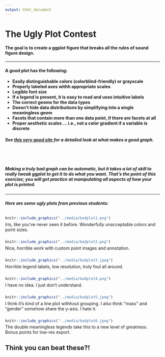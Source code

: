 ```yaml
---
output: html_document
---
```


# The Ugly Plot Contest

#### The goal is to create a ggplot figure that breaks all the rules of sound figure design.

___

#### A good plot has the following:
+ **Easily distinguishable colors (colorblind-friendly) or grayscale**
+ **Properly labeled axes withh appropriate scales**
+ **Legible font size**
+ **If a legend is present, it is easy to read and uses intuitive labels**
+ **The correct geoms for the data types**
+ **Doesn't hide data distributions by simplifying into a single meaningless geom**
+ **Facets that contain more than one data point, if there are facets at all**
+ **Proper aesthetic scales ... i.e., not a color gradient if a variable is discrete**

##### See [this very good site](https://rafalab.github.io/dsbook/data-visualization-principles.html) for a detailed look at what makes a good graph.

<br/><br/>

##### Making a truly bad graph can be automatic, but it takes a lot of skill to really tweak ggplot to get it to do what you want.  That's the point of this exercise; you will get practice at manipulating all aspects of how your plot is printed.

___

##### Here are some ugly plots from previous students:


<div style= "float:center;position: relative;top:10px">
```r
knitr::include_graphics("../media/badplot1.png")
```
</div>

Iris, like you've never seen it before. Wonderfully unacceptable colors and point sizes.


<div style= "float:center;position: relative;top:10px">
```r
knitr::include_graphics("../media/badplot2.png")
```
</div>

Nice, horrible work with custom point images and annotation.


<div style= "float:center;position: relative;top:10px">
```r
knitr::include_graphics("../media/badplot3.jpeg")
```
</div>

Horrible legend labels, low resolution, truly foul all around.


<div style= "float:center;position: relative;top:10px">
```r
knitr::include_graphics("../media/badplot4.png")
```
</div>

I have no idea. I just don't understand.


<div style= "float:center;position: relative;top:10px">
```r
knitr::include_graphics("../media/badplot5.jpeg")
```
</div>

I think it's kind of a line plot withhout grouping. I also think "mass" and "gender" somehow share the y-axis. I hate it.


<div style= "float:center;position: relative;top:10px">
```r
knitr::include_graphics("../media/badplot6.jpeg")
```
</div>

The double meaningless legends take this to a new level of greatness. Bonus points for low-res export.


## Think you can beat these?!